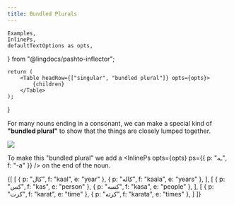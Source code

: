 ```yaml
---
title: Bundled Plurals
---
```


    Examples,
    InlinePs,
    defaultTextOptions as opts,
} from "@lingdocs/pashto-inflector";

    return (
        <Table headRow={["singular", "bundled plural"]} opts={opts}>
            {children}
        </Table>
    );
}

For many nouns ending in a consonant, we can make a special kind of **"bundled plural"** to show that the things are closely lumped together.

<div className="mx-auto" style={{ maxWidth: "300px" }}>
    <img src={penBundle} className="img-fluid" />
</div>

To make this "bundled plural" we add a <InlinePs opts={opts} ps={{ p: "ـه", f: "-a" }} /> on the end of the noun.

<BundledPluralTable>{[
    [
        { p: "کال", f: "kaal", e: "year" },
        { p: "کاله", f: "kaala", e: "years" },
    ],
    [
        { p: "کس", f: "kas", e: "person" },
        { p: "کسه", f: "kasa", e: "people" },
    ],
    [
        { p: "کرت", f: "karat", e: "time" },
        { p: "کرته", f: "karata", e: "times" },
    ]
]}</BundledPluralTable>
